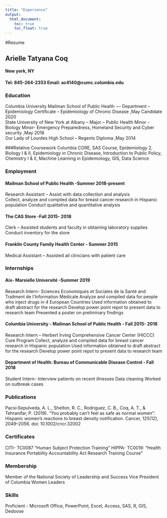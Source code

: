 ```yaml
---
title: "Experience"
output: 
  html_document:
    toc: true
    toc_float: true
---
```

#Resume

## Arielle Tatyana Coq
#### New york, NY
#### Tel: 845-264-2353	 Email: ac4140@cumc.columbia.edu
### Education
Columbia University Mailman School of Public Health ¬– Department – Epidemiology Certificate – Epidemiology of Chronic Disease                                                              ,May Candidate 2020      
State University of New York at Albany – Major – Public Health     Minor - Biology   Minor- Emergency Preparedness, Homeland Security and Cyber security	    			                  ,May 2018                  
Our Lady of Lourdes High School – Regents Diploma 	                            ,May 2014

###Relative Coursework
Columbia CORE,		SAS Course,		Epidemiology 2,		Biology I & II,
Epidemiology in Chronic Disease, 		Introduction to Public Policy, Chemistry I & II, Machine Learning in Epidemiology, GIS, Data Science 

### Employment

#### Mailman School of Public Health				                                   -Summer 2018-present 	
Research Assistant – Assist with data collection and analysis 		
Collect, analyze and compiled data for breast cancer research in Hispanic population
Conduct qualitative and quantitative analysis 

#### The CAS Store    							                                           -Fall 2015- 2018  
Clerk – Assisted students and faculty in obtaining laboratory supplies
Conduct inventory for the store

#### Franklin County Family Health Center 				                            - Summer 2015
Medical Assistant – Assisted all clinicians with patient care 

### Internships
#### Aix- Marsielle Université 						                                     -Summer  2019
Research Intern- Sciences Economiques et Sociales de la Santé and Traitment de I’Information  Médicale
Analyze and compiled data for people who inject drugs in 4 European Countries 
Used information obtained to draft abstract for the research
Develop power point repot to present data to research team
Presented a poster on preliminary findings 

#### Columbia University - Mailman School of Public Health                     - Fall 2015- 2018  
Research Intern – Herbert Irving Comprehensive Cancer Center (HICCC) Cure Program
Collect, analyze and compiled data for breast cancer research in Hispanic population
Used information obtained to draft abstract for the research
Develop power point repot to present data to research team

#### Department of Health: Bureau of Communicable Disease Control              - Fall 2018	
Student Intern- Interview patients on recent illnesses
Data cleaning
Worked on outbreak cases

### Publications
Pacsi‐Sepulveda, A. L., Shelton, R. C., Rodriguez, C. B., Coq, A. T., & Tehranifar, P. (2019). “You probably can’t feel as safe as normal women”: Hispanic women’s reactions to breast density notification. Cancer, 125(12), 2049–2056. doi: 10.1002/cncr.32002

### Certificates
CITI- TC0087 “Human Subject Protection Training”
HIPPA- TC0019: “Health Insurance Portability Accountability Act Research Training Course”

### Membership 
Member of the National Society of Leadership and Success
Vice President of Columbia Women Leaders 

### Skills 
Proficient - Microsoft Office, PowerPoint, Excel, Access, SAS, R, GIS, Dedoose

